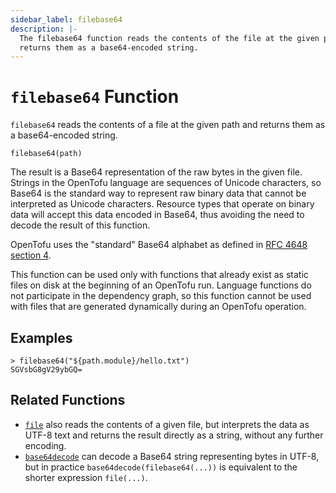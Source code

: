 ```yaml
---
sidebar_label: filebase64
description: |-
  The filebase64 function reads the contents of the file at the given path and
  returns them as a base64-encoded string.
---
```


# `filebase64` Function

`filebase64` reads the contents of a file at the given path and returns them as
a base64-encoded string.

```hcl
filebase64(path)
```

The result is a Base64 representation of the raw bytes in the given file.
Strings in the OpenTofu language are sequences of Unicode characters, so
Base64 is the standard way to represent raw binary data that cannot be
interpreted as Unicode characters. Resource types that operate on binary
data will accept this data encoded in Base64, thus avoiding the need to
decode the result of this function.

OpenTofu uses the "standard" Base64 alphabet as defined in
[RFC 4648 section 4](https://tools.ietf.org/html/rfc4648#section-4).

This function can be used only with functions that already exist as static
files on disk at the beginning of an OpenTofu run. Language functions do not
participate in the dependency graph, so this function cannot be used with
files that are generated dynamically during an OpenTofu operation.

## Examples

```
> filebase64("${path.module}/hello.txt")
SGVsbG8gV29ybGQ=
```

## Related Functions

* [`file`](../../language/functions/file.mdx) also reads the contents of a given file,
  but interprets the data as UTF-8 text and returns the result directly
  as a string, without any further encoding.
* [`base64decode`](../../language/functions/base64decode.mdx) can decode a Base64 string representing
  bytes in UTF-8, but in practice `base64decode(filebase64(...))` is equivalent
  to the shorter expression `file(...)`.
